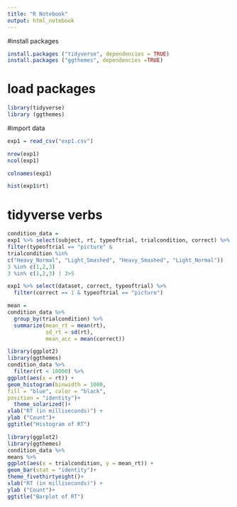 ```yaml
---
title: "R Notebook"
output: html_notebook
---
```

#install packages
```r
install.packages ("tidyverse", dependencies = TRUE)
install.packages ("ggthemes", dependencies =TRUE)
```
# load packages
```r
library(tidyverse)
library (ggthemes)
```
#import data
```r
exp1 = read_csv("exp1.csv")

nrow(exp1)
ncol(exp1)

colnames(exp1)

hist(exp1$rt)
```

# tidyverse verbs
```r
condition_data = 
exp1 %>% select(subject, rt, typeoftrial, trialcondition, correct) %>%
filter(typeoftrial == "picture" &
trialcondition %in% 
c("Heavy_Normal", "Light_Smashed", "Heavy_Smashed", "Light_Normal"))
3 %in% c(1,2,3)
3 %in% c(1,2,3) | 3>5
```
```r
exp1 %>% select(dataset, correct, typeoftrial) %>%
  filter(correct == 1 & typeoftrial == "picture")
```

```r
mean = 
condition_data %>%
  group_by(trialcondition) %>%
  summarize(mean_rt = mean(rt),
            sd_rt = sd(rt),
            mean_acc = mean(correct))
```

```r
library(ggplot2)
library(ggthemes)
condition_data %>% 
  filter(rt < 10000) %>%
ggplot(aes(x = rt)) +
geom_histogram(binwidth = 1000, 
fill = "blue", color = "black", 
position = "identity")+
  theme_solarized()+
xlab("RT (in milliseconds)") + 
ylab ("Count")+
ggtitle("Histogram of RT")
```

```r
library(ggplot2)
library(ggthemes) 
condition_data %>%
means %>% 
ggplot(aes(x = trialcondition, y = mean_rt)) +
geom_bar(stat = "identity")+
theme_fivethirtyeight()+
xlab("RT (in milliseconds)") + 
ylab ("Count")+
ggtitle("Barplot of RT")
```

